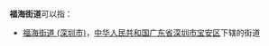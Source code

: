 '''福海街道'''可以指：
*[[福海街道_(深圳市)|福海街道 (深圳市)]]，[[中华人民共和国|中华人民共和国]][[广东省|广东省]][[深圳市|深圳市]][[宝安区|宝安区]]下辖的街道
{{PRC admin/disambig|53/01/12/006/000}}
{{disambig|cat=四字乡级行政区划消歧义}}